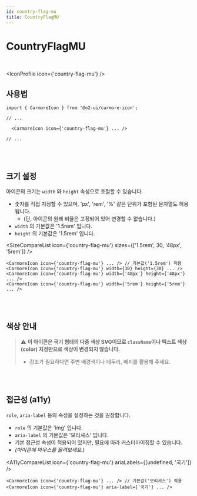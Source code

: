 ```yaml
---
id: country-flag-mu
title: CountryFlagMU
---
```




# CountryFlagMU

<br />

<IconProfile icon={'country-flag-mu'} />

## 사용법

```tsx
import { CarmoreIcon } from '@o2-ui/carmore-icon';

// ...

  <CarmoreIcon icon={'country-flag-mu'} ... />

// ...
```

<br />
<br />

## 크기 설정

아이콘의 크기는 `width` 와 `height` 속성으로 조절할 수 있습니다.

- 숫자를 직접 지정할 수 있으며, 'px', 'rem', '%' 같은 단위가 포함된 문자열도 허용됩니다.
  - (단, 아이콘의 원래 비율은 고정되어 있어 변경할 수 없습니다.)
- `width` 의 기본값은 '1.5rem' 입니다.
- `height` 의 기본값은 '1.5rem' 입니다.

<SizeCompareList icon={'country-flag-mu'} sizes={['1.5rem', 30, '48px', '5rem']} />

```tsx
<CarmoreIcon icon={'country-flag-mu'} ... /> // 기본값('1.5rem') 적용
<CarmoreIcon icon={'country-flag-mu'} width={30} height={30} ... />
<CarmoreIcon icon={'country-flag-mu'} width={'48px'} height={'48px'} ... />
<CarmoreIcon icon={'country-flag-mu'} width={'5rem'} height={'5rem'} ... />
```

<br />
<br />

## 색상 안내

> ⚠️ <b>이 아이콘은 국기 형태의 다중 색상 SVG이므로 `className`이나 텍스트 색상(color) 지정만으로 색상이 변경되지 않습니다. </b>
>
> - 강조가 필요하다면 주변 배경색이나 테두리, 배지를 활용해 주세요.

<br />
<br />

## 접근성 (a11y)

`role`, `aria-label` 등의 속성을 설정하는 것을 권장합니다.

- `role` 의 기본값은 'img' 입니다.
- `aria-label` 의 기본값은 '모리셔스' 입니다.
- 기본 접근성 속성이 적용되어 있지만, 필요에 따라 커스터마이징할 수 있습니다.
- _(아이콘에 마우스를 올려보세요.)_

<A11yCompareList icon={'country-flag-mu'} ariaLabels={[undefined, '국기']} />

```tsx
<CarmoreIcon icon={'country-flag-mu'} ... /> // 기본값('모리셔스') 적용
<CarmoreIcon icon={'country-flag-mu'} aria-label={'국기'} ... />
```
